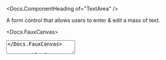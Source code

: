 


<Meta of={stories} />

<Docs.ComponentHeading of="TextArea" />

A form control that allows users to enter & edit a mass of text.

<Docs.FauxCanvas>
  <TextArea placeholder="Type something!" />
</Docs.FauxCanvas>

<Docs.TableOfContents />

<Docs.Props of={stories} nativeBase="textarea" wrapper="Field" />
<Docs.ControlStates of={stories} valuable />

## Controlling the height

Minimum vertical sizing of textareas is done via the `minRows` prop (the default
is 2 rows). The <Docs of="TextArea" /> will automatically grow up to the
`maxRows` prop to accomodate the value (the default is 10 rows). For an
unbounded height, you can use `maxRows={Infinity}`.

<Canvas of={stories.autoResizableHeight} sourceState="shown" />

For a fixed height, use the `rows` prop.

<Canvas of={stories.fixedHeight} sourceState="shown" />

To prevent the user from being able to resize the <Docs of="TextArea" />
manually, use the `disableManualResize` prop.

<Canvas of={stories.disableManualResize} sourceState="shown" />

<Docs.Sizers of={stories} wrapper="Field" />

<Docs.FormLibraryCompatibility
  of={stories}
  fieldName="ironSpecs"
  initialValue={`115x Dynamic Gold\n7 iron: 37.5” finished\n7 iron: 62.5° lie angle`}
  componentProps={{
    label: 'Iron specs',
    hint: 'Try editting me!',
  }}
/>
